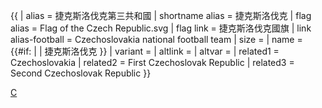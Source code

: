{{ {{{1<noinclude>|country showdata</noinclude>}}}
| alias = 捷克斯洛伐克第三共和國
| shortname alias = 捷克斯洛伐克
| flag alias = Flag of the Czech Republic.svg
| flag link = 捷克斯洛伐克國旗
| link alias-football = Czechoslovakia national football team
| size = {{{size|}}}
| name = {{#if: {{{name|}}} | {{{name|}}} | 捷克斯洛伐克 }}
| variant = {{{variant|}}}
| altlink = {{{altlink|}}}
| altvar = {{{altvar|}}}
<noinclude>
| related1 = Czechoslovakia
| related2 = First Czechoslovak Republic
| related3 = Second Czechoslovak Republic
</noinclude>
}}<noinclude>
[[Category:已不存在國家資料模板|C]]
</noinclude>